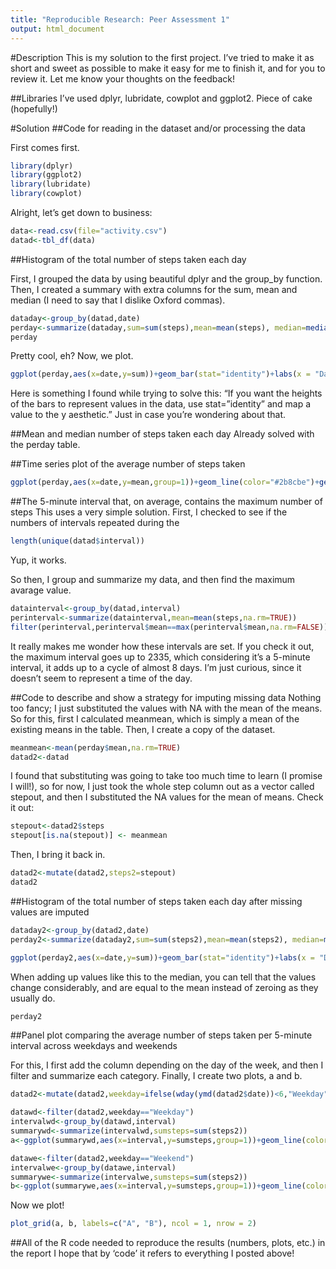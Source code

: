 ```yaml
---
title: "Reproducible Research: Peer Assessment 1"
output: html_document
---
```


#Description
This is my solution to the first project. I've tried to make it as short and sweet as possible to make it easy for me to finish it, and for you to review it. Let me know your thoughts on the feedback!

##Libraries
I've used dplyr, lubridate, cowplot and ggplot2. Piece of cake (hopefully!)

#Solution
##Code for reading in the dataset and/or processing the data

First comes first.
```r
library(dplyr)
library(ggplot2)
library(lubridate)
library(cowplot)
```

Alright, let's get down to business:
```r
data<-read.csv(file="activity.csv")
datad<-tbl_df(data)
```

##Histogram of the total number of steps taken each day

First, I grouped the data by using beautiful dplyr and the group_by function. Then, I created a summary with extra columns for the sum, mean and median (I need to say that I dislike Oxford commas).
```r
dataday<-group_by(datad,date)
perday<-summarize(dataday,sum=sum(steps),mean=mean(steps), median=median(steps,na.rm=TRUE))
perday
```

Pretty cool, eh? Now, we plot.

```r
ggplot(perday,aes(x=date,y=sum))+geom_bar(stat="identity")+labs(x = "Date", y = "Sum", title = "Total number of steps per day")+theme(axis.text.x=element_text(angle=90,size=8))

```

Here is something I found while trying to solve this: "If you want the heights of the bars to represent values in the data, use stat="identity" and map a value to the y aesthetic." Just in case you're wondering about that.

##Mean and median number of steps taken each day
Already solved with the perday table.

##Time series plot of the average number of steps taken

```r
ggplot(perday,aes(x=date,y=mean,group=1))+geom_line(color="#2b8cbe")+geom_point(size=4,color="#777777")+labs(x = "Date", y = "Mean", title = "Average number of steps per day")+theme(axis.text.x=element_text(angle=90,size=8))
```

##The 5-minute interval that, on average, contains the maximum number of steps
This uses a very simple solution. First, I checked to see if the numbers of intervals repeated during the 
```r
length(unique(datad$interval))
```

Yup, it works.

So then, I group and summarize my data, and then find the maximum avarage value. 
```r
datainterval<-group_by(datad,interval)
perinterval<-summarize(datainterval,mean=mean(steps,na.rm=TRUE))
filter(perinterval,perinterval$mean==max(perinterval$mean,na.rm=FALSE))
```


It really makes me wonder how these intervals are set. If you check it out, the maximum interval goes up to 2335, which considering it's a 5-minute interval, it adds up to a cycle of almost 8 days. I'm just curious, since it doesn't seem to represent a time of the day.

##Code to describe and show a strategy for imputing missing data
Nothing too fancy; I just substituted the values with NA with the mean of the means. So for this, first I calculated meanmean, which is simply a mean of the existing means in the table. Then, I create a copy of the dataset.

```r
meanmean<-mean(perday$mean,na.rm=TRUE)
datad2<-datad
```

I found that substituting was going to take too much time to learn (I promise I will!), so for now, I just took the whole step column out as a vector called stepout, and then I substituted the NA values for the mean of means. Check it out:
```r
stepout<-datad2$steps
stepout[is.na(stepout)] <- meanmean
```

Then, I bring it back in.
```r
datad2<-mutate(datad2,steps2=stepout)
datad2
```

##Histogram of the total number of steps taken each day after missing values are imputed
```r
dataday2<-group_by(datad2,date)
perday2<-summarize(dataday2,sum=sum(steps2),mean=mean(steps2), median=median(steps2))

ggplot(perday2,aes(x=date,y=sum))+geom_bar(stat="identity")+labs(x = "Date", y = "Sum", title = "Total number of steps per day (corrected for missing values)")+theme(axis.text.x=element_text(angle=90,size=8))

```

When adding up values like this to the median, you can tell that the values change considerably, and are equal to the mean instead of zeroing as they usually do.
```r
perday2
```


##Panel plot comparing the average number of steps taken per 5-minute interval across weekdays and weekends

For this, I first add the column depending on the day of the week, and then I filter and summarize each category. Finally, I create two plots, a and b.
```r
datad2<-mutate(datad2,weekday=ifelse(wday(ymd(datad2$date))<6,"Weekday","Weekend"))

datawd<-filter(datad2,weekday=="Weekday")
intervalwd<-group_by(datawd,interval)
summarywd<-summarize(intervalwd,sumsteps=sum(steps2))
a<-ggplot(summarywd,aes(x=interval,y=sumsteps,group=1))+geom_line(color="#2b8cbe")+labs(x = "Interval", y = "Steps", title = "Number of steps per interval on weekdays")

datawe<-filter(datad2,weekday=="Weekend")
intervalwe<-group_by(datawe,interval)
summarywe<-summarize(intervalwe,sumsteps=sum(steps2))
b<-ggplot(summarywe,aes(x=interval,y=sumsteps,group=1))+geom_line(color="#d95f0e")+labs(x = "Interval", y = "Steps", title = "Number of steps per interval on weekends")

```

Now we plot!
```r
plot_grid(a, b, labels=c("A", "B"), ncol = 1, nrow = 2)
```

##All of the R code needed to reproduce the results (numbers, plots, etc.) in the report
I hope that by 'code' it refers to everything I posted above! 